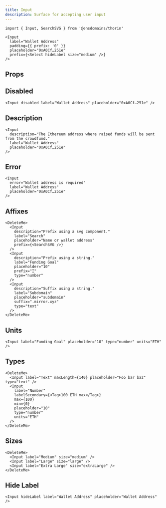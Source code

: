 ```yaml
---
title: Input
description: Surface for accepting user input
---
```


```tsx
import { Input, SearchSVG } from '@ensdomains/thorin'
```

```tsx live=true expand=true
<Input
  label="Wallet Address"
  padding={{ prefix: '0' }}
  placeholder="0xA0Cf…251e"
  prefix={<Select hideLabel size="medium" />}
/>
```

## Props

<PropsTable sourceLink={sourceLink} types={types} />

## Disabled

```tsx live=true
<Input disabled label="Wallet Address" placeholder="0xA0Cf…251e" />
```

## Description

```tsx live=true
<Input
  description="The Ethereum address where raised funds will be sent from the crowdfund."
  label="Wallet Address"
  placeholder="0xA0Cf…251e"
/>
```

## Error

```tsx live=true
<Input
  error="Wallet address is required"
  label="Wallet Address"
  placeholder="0xA0Cf…251e"
/>
```

## Affixes

```tsx live=true
<DeleteMe>
  <Input
    description="Prefix using a svg component."
    label="Search"
    placeholder="Name or wallet address"
    prefix={<SearchSVG />}
  />
  <Input
    description="Prefix using a string."
    label="Funding Goal"
    placeholder="10"
    prefix="Ξ"
    type="number"
  />
  <Input
    description="Suffix using a string."
    label="Subdomain"
    placeholder="subdomain"
    suffix=".mirror.xyz"
    type="text"
  />
</DeleteMe>
```

## Units

```tsx live=true
<Input label="Funding Goal" placeholder="10" type="number" units="ETH" />
```

## Types

```tsx live=true
<DeleteMe>
  <Input label="Text" maxLength={140} placeholder="Foo bar baz" type="text" />
  <Input
    label="Number"
    labelSecondary={<Tag>100 ETH max</Tag>}
    max={100}
    min={0}
    placeholder="10"
    type="number"
    units="ETH"
  />
</DeleteMe>
```

## Sizes

```tsx live=true
<DeleteMe>
  <Input label="Medium" size="medium" />
  <Input label="Large" size="large" />
  <Input label="Extra Large" size="extraLarge" />
</DeleteMe>
```

## Hide Label

```tsx live=true
<Input hideLabel label="Wallet Address" placeholder="Wallet Address" />
```
